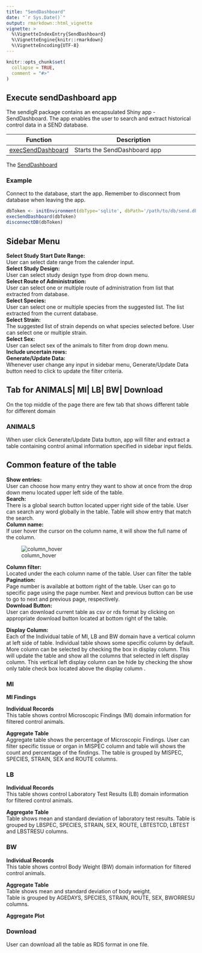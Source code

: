 ```yaml
---
title: "SendDashboard"
date: "`r Sys.Date()`"
output: rmarkdown::html_vignette
vignette: >
  %\VignetteIndexEntry{SendDashboard}
  %\VignetteEngine{knitr::rmarkdown}
  %\VignetteEncoding{UTF-8}
---
```


```r
knitr::opts_chunk$set(
  collapse = TRUE,
  comment = "#>"
)
```


## Execute sendDashboard app

The sendigR package contains an encapsulated Shiny app - SendDashboard. The app enables the user to search and extract historical control data in a SEND database.


| Function | Description |
|-|------------|
| [execSendDashboard](../html/execSendDashboard.html) |Starts the SendDashboard app | 

The [SendDashboard](SendDashboard.html)

### Example 

Connect to the database, start the app.
Remember to disconnect from database when leaving the app.
```R
dbToken <- initEnvironment(dbType='sqlite', dbPath='/path/to/db/send.db')
execSendDashboard(dbToken)
disconnectDB(dbToken)
```

## Sidebar Menu

__Select Study Start Date Range:__  
User can select date range from the calender input.  
__Select Study Design:__  
User can select study design type from drop down menu.  
__Select Route of Administration:__      
User can select one or multiple route of administration from list that extracted from database.   
__Select Species:__  
User can select one or multiple species from the suggested list. The list extracted from the current database.  
__Select Strain:__  
The suggested list of strain depends on what species selected before. User can select one or multiple strain.  
__Select Sex:__  
User can select sex of the animals to filter from drop down menu.  
__Include uncertain rows:__  
__Generate/Update Data:__  
Whenever user change any input in sidebar menu, Generate/Update Data button need to click to update the filter criteria.

## Tab for ANIMALS| MI| LB| BW| Download  

On the top middle of the page there are few tab that shows different table for different domain

### ANIMALS  
When user click Generate/Update Data button, app will filter and extract a table containing control animal information specified in sidebar input fields.

## Common feature of the table

__Show entries:__  
User can choose how many entry they want to show at once from the drop down menu located upper left side of the table.  
__Search:__  
There is a global search button located upper right side of the table. User can search any word globally in the table. Table will show entry that match the search.  
__Column name:__  
If user hover the cursor on the column name, it will show the full name of the column.  


![column_hover](https://user-images.githubusercontent.com/31291716/162441956-08c7e18c-6087-4318-8bc3-df9f7166a69e.png)


__Column filter:__    
Located under the each column name of the table. User can filter the table     
__Pagination:__  
Page number is available at bottom right of the table. User can go to specific page using the page number. Next and previous button can be use to go to next and previous page, respectively.  
__Download Button:__  
User can download current table as csv or rds format by clicking on appropriate download button located at bottom right of the table.  

__Display Column:__  
Each of the Individual table of MI, LB and BW domain have a vertical column at left side of table. Individual table shows some specific column by default. More column can be selected by checking the box in display column. This will update the table and show all the columns that selected in left display column. This vertical left display column can be hide by checking the show only table check box located above the display column
.  
 
### MI

__MI Findings__  

__Individual Records__  
This table shows control Microscopic Findings (MI) domain information for filtered control animals.    

__Aggregate Table__  
Aggregate table shows the percentage of Microscopic Findings.
User can filter specific tissue or organ in MISPEC column and table will shows the count and percentage of the findings. The table is grouped by MISPEC, SPECIES, STRAIN, SEX and ROUTE columns.   

### LB

__Individual Records__  
This table shows control Laboratory Test Results (LB) domain information for filtered control animals.   

__Aggregate Table__  
Table shows mean and standard deviation of laboratory test results.
Table is grouped by LBSPEC, SPECIES, STRAIN, SEX, ROUTE, LBTESTCD, LBTEST and LBSTRESU columns.    

### BW

__Individual Records__  
This table shows control Body Weight (BW) domain information for filtered control animals.    

__Aggregate Table__  
Table shows mean and standard deviation of body weight.  
Table is grouped by AGEDAYS, SPECIES, STRAIN, ROUTE, SEX, BWORRESU columns.   

__Aggregate Plot__  

### Download  
User can download all the table as RDS format in one file.  









